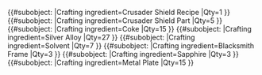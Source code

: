 {{Item
|ItemID=a49
|BoolEventItem=No
|ItemType=Weapon
|ItemSubType=Shield
|note=needs wrapping
|Attack=1
|Defense=12
|Mana=0
|Weight=200
|LevelEquipRequirement=35
|BoolDepositGuild=Yes
|ShopSellPrice=239
|BoolExchange=No
|BoolAuction=Yes
|FreeTextOverview=Unlike other [[Weapon|weapons]] the {{PAGENAME}} is listed under ''Equipment'' in the [[Shop|shop]] and not weapons, but it uses the [[Weapon|Off Hand Weapon]] slot to be equipped, as all other [[Weapon|weapons]] do. It was introduced with the [[Game updates/2018-06-30|June 30th, 2018 game update]].
|BoolQuest=No
|BoolEnchantment=Yes
|EnchantDef1=1
|EnchantDef2=1
|EnchantDef3=1
|EnchantDef4=1
|BoolCraft=Yes
|CraftCommand=/craft_a49
|SkillCraft=Crafting (Skill)
|SkillCraftLevel=5
|ManaCrafting=500
}}
{{#subobject:
|Crafting ingredient=Crusader Shield Recipe
|Qty=1
}}
{{#subobject:
|Crafting ingredient=Crusader Shield Part
|Qty=5
}}
{{#subobject:
|Crafting ingredient=Coke
|Qty=15
}}
{{#subobject:
|Crafting ingredient=Silver Alloy
|Qty=27
}}
{{#subobject:
|Crafting ingredient=Solvent
|Qty=7
}}
{{#subobject:
|Crafting ingredient=Blacksmith Frame
|Qty=3
}}
{{#subobject:
|Crafting ingredient=Sapphire
|Qty=3
}}
{{#subobject:
|Crafting ingredient=Metal Plate
|Qty=15
}}